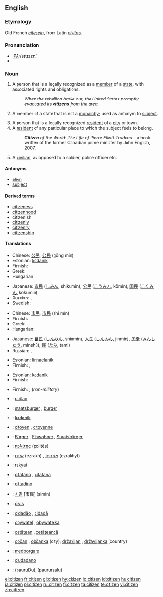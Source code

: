 ==English==

===Etymology===
Old French ''[[citezein]]'', from Latin ''[[civitas]]''.

===Pronunciation===
* [[w:International Phonetic Alphabet|IPA]]:/sɪtɪzɛn/
* {{audio|en-us-citizen.ogg|Audio (US)}}

===Noun===
{{en-noun}}

# A person that is a legally recognized as a [[member]] of a [[state]], with associated rights and obligations.
#:''When the rebellion broke out, the United States promptly evacuated its '''citizens''' from the area.''
# {{dated}} A member of a state that is not a [[monarchy]]; used as antonym to [[subject]].
# A person that is a legally recognized [[resident]] of a [[city]] or town.
# A [[resident]] of any particular place to which the subject feels to belong.
#:'''''Citizen''' of the World: The Life of Pierre Elliott Trudeau'' - a book written of the former Canadian prime minister by John English, 2007.
# A [[civilian]], as opposed to a soldier, police officer etc.

====Antonyms====
* [[alien]]
* [[subject]]

====Derived terms====
* [[citizeness]]
* [[citizenhood]]
* [[citizenish]]
* [[citizenly]]
* [[citizenry]]
* [[citizenship]]

====Translations====
{{trans-top|legal member of a state}}
* Chinese: [[公民]], [[公民]] (gōng mín)
* Estonian: [[kodanik]]
* Finnish: {{t|fi|kansalainen}}
* Greek: {{t|el|πολίτης|m|tr=polítis|sc=Grek}}
* Hungarian: {{t|hu|állampolgár}}
{{trans-mid}}
* Japanese: [[市民]] ([[しみん]], shikumin), [[公民]] ([[こうみん]], kōmin), [[国民]] ([[こくみん]], kokumin)
* Russian: {{t|ru|гражданин|m|tr=graždanín}}, {{t|ru|гражданка|f|tr=graždánka}}
* Swedish: {{t|sv|medborgare|c}}
{{trans-bottom}}

{{trans-top|antonym to "subject"}}
* Chinese: [[市民]], [[市民]] (shì mín)
* Finnish: {{t|fi|kansalainen}}
* Greek: {{t|el|πολίτης|m|tr=polítis|sc=Grek}}
* Hungarian: {{t|hu|polgár}}
{{trans-mid}}
* Japanese: [[臣民]] ([[しんみん]], shinmin), [[人民]] ([[じんみん]], jinmin), [[民衆]] ([[みんしゅう]], minshū), [[民]] ([[たみ]], tami)
* Russian: {{t|ru|гражданин|m|tr=graždanín}}, {{t|ru|гражданка|f|tr=graždánka}}
{{trans-bottom}}

{{trans-top|legal resident of a city}}
* Estonian: [[linnaelanik]]
* Finnish: {{t|fi|kaupunkilainen}}, {{t|fi|porvari}}
{{trans-mid}}
{{trans-bottom}}

{{trans-top|resident of any particular place}}
* Estonian: [[kodanik]]
* Finnish: {{t|fi|kansalainen}}
{{trans-mid}}
{{trans-bottom}}

{{trans-top|civilian}}
* Finnish: {{t|fi|kansalainen}}, {{t|fi|siviili}} (''non-military'')
{{trans-mid}}
{{trans-bottom}}

{{ttbc-top}}
* {{ttbc|Czech}}: [[občan]] {{m}}
* {{ttbc|Dutch}}: [[staatsburger]] {{m}}, [[burger]] {{m}}
* {{ttbc|Estonian}}: [[kodanik]]
* {{ttbc|French}}: [[citoyen]] {{m}}, [[citoyenne]] {{f}}
* {{ttbc|German}}: [[Bürger]] {{m}}, [[Einwohner]] {{m}}, [[Staatsbürger]] {{m}}
* {{ttbc|Ancient Greek}}: [[πολίτης]] (politēs) {{m}}
* {{ttbc|Hebrew}}: [[אזרח]] (ezrakh) {{m}}, [[אזרחית]] (ezrakhyt) {{f}}
* {{ttbc|Indonesian}}: [[rakyat]]
* {{ttbc|Interlingua}}: [[citatano]] {{m}}, [[citatana]] {{f}}
* {{ttbc|Italian}}: [[cittadino]] {{m}}
{{ttbc-mid}}
* {{ttbc|Korean}}: [[시민]] [市民] (simin)
* {{ttbc|Latin}}: [[civis|cīvis]] {{m|f}}
* {{ttbc|Portuguese}}: [[cidadão]] {{m}}, [[cidadã]] {{f}}
* {{ttbc|Polish}}: [[obywatel]] {{m}}, [[obywatelka]] {{f}}
* {{ttbc|Romanian}}: [[cetăţean]] {{m}}, [[cetăţeancă]] {{f}}
* {{ttbc|Slovene}}: [[občan]] {{m}}, [[občanka]] {{f}} (city); [[državljan]] {{m}}, [[državljanka]] {{f}} (country)
* {{ttbc|Swedish}}: [[medborgare]]
* {{ttbc|Spanish}}: [[ciudadano]] {{m}}
* {{ttbc|Telugu}}: {{t|te|పౌరుడు}}(pauruDu){{m}},{{t|te|పౌరురాలు}} (paururaalu) {{f}}
{{ttbc-bottom}}

[[el:citizen]]
[[fr:citizen]]
[[gl:citizen]]
[[hy:citizen]]
[[io:citizen]]
[[id:citizen]]
[[hu:citizen]]
[[ja:citizen]]
[[pl:citizen]]
[[ru:citizen]]
[[fi:citizen]]
[[ta:citizen]]
[[te:citizen]]
[[vi:citizen]]
[[zh:citizen]]